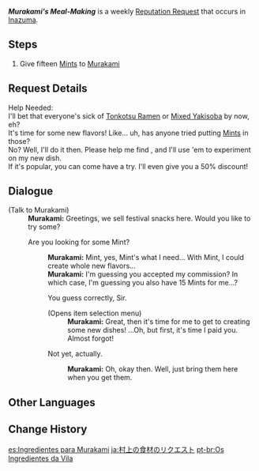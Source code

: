 {{Quest Infobox
|id            = 72713
|image         = Murakami Icon.png
|type          = World
|group         = Request
|startLocation = [[Amakane Island]], [[Inazuma]]
|region        = Inazuma
|area          = Narukami Island
|subarea       = Amakane Island
|characters    = Murakami; Traveler
|rewards       = Mora*20,000
|rep           = Inazuma
}}
'''''Murakami's Meal-Making''''' is a weekly [[Reputation Request]] that occurs in [[Inazuma]].

==Steps==
#Give fifteen [[Mint]]s to [[Murakami]]

==Request Details==
Help Needed:<br>
I'll bet that everyone's sick of [[Tonkotsu Ramen]] or [[Mixed Yakisoba]] by now, eh?<br>
It's time for some new flavors! Like... uh, has anyone tried putting [[Mint]]s in those?<br>
No? Well, I'll do it then. Please help me find {{Color|buzzword|15 Mints}}, and I'll use 'em to experiment on my new dish.<br>
If it's popular, you can come have a try. I'll even give you a 50% discount!

==Dialogue==
{{Quest Description|Narukami Island's Murakami would like to have 15 Mints.}}
{{Dialogue Start}}
;(Talk to Murakami)
:'''Murakami:''' Greetings, we sell festival snacks here. Would you like to try some?
:{{DIcon|Quest}} Are you looking for some Mint?
::'''Murakami:''' Mint, yes, Mint's what I need... With Mint, I could create whole new flavors...
::'''Murakami:''' I'm guessing you accepted my commission? In which case, I'm guessing you also have 15 Mints for me...?
::{{DIcon|Quest}} You guess correctly, Sir.
::;(Opens item selection menu)
:::'''Murakami:''' Great, then it's time for me to get to creating some new dishes! ...Oh, but first, it's time I paid you. Almost forgot!
::{{DIcon}} Not yet, actually.
:::'''Murakami:''' Oh, okay then. Well, just bring them here when you get them.
{{Dialogue End}}

==Other Languages==
{{Other Languages
|en      = Murakami's Meal-Making
|zhs     = 村上的食材需求
|zhs_rm  = Cūnshàng de Shícái Xūqiú
|zht     = 村上的食材需求
|zht_rm  = Cūnshàng de Shícái Xūqiú
|zh_tl   = Murakami's Ingredient Needs
|ja      = 村上の食材のリクエスト
|ja_rm   = Murakami no Shokuzai no Rikuesuto
|ja_tl   = Murakami's Request for Ingredients
|ko      = 무라카미의 식자재 의뢰
|ko_rm   = Murakami-ui Sikjajae Uiroe
|ko_tl   = Murakami's Food Ingredient Request
|es      = Ingredientes para Murakami
|es_tl   = Ingredients for Murakami
|fr      = Des ingrédients pour Murakami
|fr_tl   = Ingredients for Murakami
|ru      = Ингредиенты для Мураками
|ru_tl   = Ingredients for Murakami
|th      = การสรรหาวัตถุดิบของ Murakami
|th_rm   = 
|th_tl   = 
|vi      = Nguyên Liệu Nấu Ăn Của Murakami
|vi_tl   = 
|de      = Murakamis Mahlzeitenzubereitung
|de_tl   = Murakami's Meal Preparation
|id      = Makanan untuk Murakami
|id_tl   = Meal for Murakami
|pt      = Os Ingredientes da Vila
|pt_tl   = 
|tr      = Murakami Yemek Yapıyor
|tr_tl   = 
|it      = Degli ingredienti per Murakami
|it_tl   = 
}}

==Change History==
{{Change History|2.0}}

[[es:Ingredientes para Murakami]]
[[ja:村上の食材のリクエスト]]
[[pt-br:Os Ingredientes da Vila]]